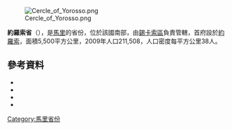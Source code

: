 [[Image:Cercle_of_Yorosso.png|right]]

'''約羅索省'''（{{lang-fr|Cercle de Yorosso}}），是[[馬里|馬里]]的省份，位於該國南部，由[[錫卡索區|錫卡索區]]負責管轄，首府設於[[約羅索|約羅索]]，面積5,500平方公里，2009年人口211,508，人口密度每平方公里38人。

==參考資料==
*{{citation | title=Synthèsis des Plans de Securité Alimentaire des Communes du Cercle de Yorosso 2007-2011 | publisher=Commissariat à la Sécurité Alimentaire, République du Mali, USAID-Mali | year=2007 | url=http://www.aec.msu.edu/fs2/mali_fd_strtgy/plans/sikasso/yorosso/psa_cercle_yorosso.pdf | language=fr | deadurl=yes | archiveurl=https://web.archive.org/web/20110906162930/http://www.aec.msu.edu/fs2/mali_fd_strtgy/plans/sikasso/yorosso/psa_cercle_yorosso.pdf | archivedate=2011年9月6日 | df= }}
*{{citation | url=http://instat.gov.ml/documentation/sikasso.pdf | publisher=République de Mali: Institut National de la Statistique | title=Resultats Provisoires RGPH 2009 (Région de Sikasso) | language=fr | accessdate=2015-07-10 | archive-date=2012-09-19 | archive-url=https://www.webcitation.org/6AnYveESp?url=http://instat.gov.ml/documentation/sikasso.pdf | dead-url=no }}
*{{citation | year=1999 | title=Loi N°99-035/ du 10 Aout 1999 Portant Création des Collectivités Territoriales de Cercles et de Régions | url=http://www.matcl.gov.ml/PDF/LoiCreationCercleReg.pdf | publisher=Ministère de l'Administration Territoriales et des Collectivités Locales, République du Mali | language=fr | deadurl=yes | archiveurl=https://web.archive.org/web/20120309073942/http://www.matcl.gov.ml/PDF/LoiCreationCercleReg.pdf | archivedate=2012-03-09 }}
*{{citation | title=Communes de la Région de Sikasso | publisher=Ministère de l’administration territoriale et des collectivités locales, République du Mali | url=http://www.matcl.gov.ml/pdf/ComRegSikasso.pdf | language=fr | deadurl=yes | archiveurl=https://www.webcitation.org/6AnZ7FgpR?url=http://www.matcl.gov.ml/pdf/ComRegSikasso.pdf | archivedate=2012-09-19 }}

{{coord|12|20|N|4|45|W|dim:130000_region:ML-3_type:adm2nd_source:dewiki|display=title}}

{{錫卡索區}}

[[Category:馬里省份|Category:馬里省份]]


{{Mali-geo-stub}}